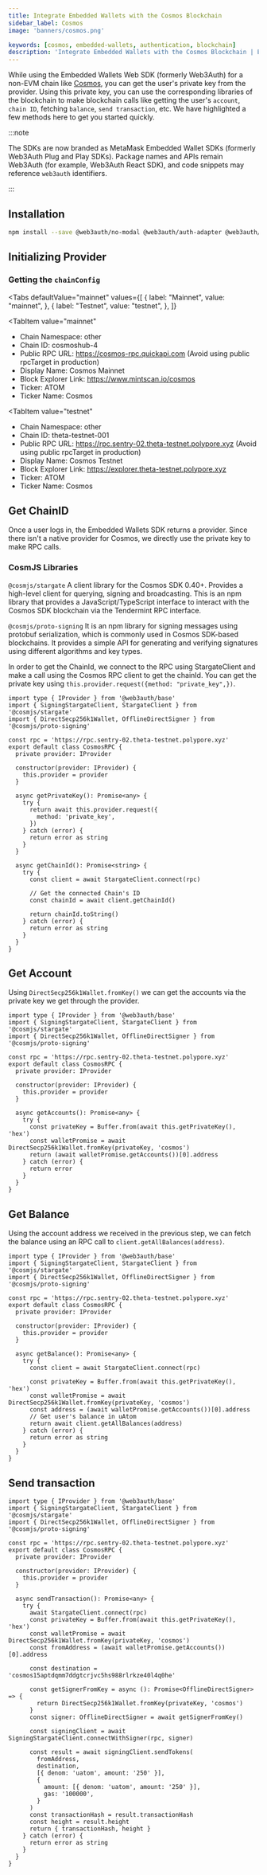 ```yaml
---
title: Integrate Embedded Wallets with the Cosmos Blockchain
sidebar_label: Cosmos
image: 'banners/cosmos.png'

keywords: [cosmos, embedded-wallets, authentication, blockchain]
description: 'Integrate Embedded Wallets with the Cosmos Blockchain | Embedded Wallets'
---
```



While using the Embedded Wallets Web SDK (formerly Web3Auth) for a non-EVM chain like [Cosmos](https://cosmos.network/), you can get the user's private key from the provider. Using this private key, you can use the corresponding libraries of the blockchain to make blockchain calls like getting the user's `account`, `chain ID`, fetching `balance`, `send transaction`, etc. We have highlighted a few methods here to get you started quickly.

:::note

The SDKs are now branded as MetaMask Embedded Wallet SDKs (formerly Web3Auth Plug and Play SDKs). Package names and APIs remain Web3Auth (for example, Web3Auth React SDK), and code snippets may reference `web3auth` identifiers.

:::

## Installation

```bash npm2yarn
npm install --save @web3auth/no-modal @web3auth/auth-adapter @web3auth/base @cosmjs/stargate @cosmjs/proto-signing
```

## Initializing Provider

### Getting the `chainConfig`

<Tabs
 defaultValue="mainnet"
  values={[
    { label: "Mainnet", value: "mainnet", },
    { label: "Testnet", value: "testnet", },
  ]}
>
<TabItem
  value="mainnet"
>

- Chain Namespace: other
- Chain ID: cosmoshub-4
- Public RPC URL: https://cosmos-rpc.quickapi.com (Avoid using public rpcTarget in production)
- Display Name: Cosmos Mainnet
- Block Explorer Link: https://www.mintscan.io/cosmos
- Ticker: ATOM
- Ticker Name: Cosmos

</TabItem>

<TabItem
  value="testnet"
>

- Chain Namespace: other
- Chain ID: theta-testnet-001
- Public RPC URL: https://rpc.sentry-02.theta-testnet.polypore.xyz (Avoid using public rpcTarget in production)
- Display Name: Cosmos Testnet
- Block Explorer Link: https://explorer.theta-testnet.polypore.xyz
- Ticker: ATOM
- Ticker Name: Cosmos

</TabItem>
</Tabs>

## Get ChainID

Once a user logs in, the Embedded Wallets SDK returns a provider. Since there isn't a native provider for Cosmos, we directly use the private key to make RPC calls.

### CosmJS Libraries

`@cosmjs/stargate` A client library for the Cosmos SDK 0.40+. Provides a high-level client for querying, signing and broadcasting. This is an npm library that provides a JavaScript/TypeScript interface to interact with the Cosmos SDK blockchain via the Tendermint RPC interface.

`@cosmjs/proto-signing` It is an npm library for signing messages using protobuf serialization, which is commonly used in Cosmos SDK-based blockchains. It provides a simple API for generating and verifying signatures using different algorithms and key types.

In order to get the ChainId, we connect to the RPC using StargateClient and make a call using the Cosmos RPC client to get the chainId. You can get the private key using `this.provider.request({method: "private_key",})`.

```tsx
import type { IProvider } from '@web3auth/base'
import { SigningStargateClient, StargateClient } from '@cosmjs/stargate'
import { DirectSecp256k1Wallet, OfflineDirectSigner } from '@cosmjs/proto-signing'

const rpc = 'https://rpc.sentry-02.theta-testnet.polypore.xyz'
export default class CosmosRPC {
  private provider: IProvider

  constructor(provider: IProvider) {
    this.provider = provider
  }

  async getPrivateKey(): Promise<any> {
    try {
      return await this.provider.request({
        method: 'private_key',
      })
    } catch (error) {
      return error as string
    }
  }

  async getChainId(): Promise<string> {
    try {
      const client = await StargateClient.connect(rpc)

      // Get the connected Chain's ID
      const chainId = await client.getChainId()

      return chainId.toString()
    } catch (error) {
      return error as string
    }
  }
}
```

## Get Account

Using `DirectSecp256k1Wallet.fromKey()` we can get the accounts via the private key we get through the provider.

```tsx
import type { IProvider } from '@web3auth/base'
import { SigningStargateClient, StargateClient } from '@cosmjs/stargate'
import { DirectSecp256k1Wallet, OfflineDirectSigner } from '@cosmjs/proto-signing'

const rpc = 'https://rpc.sentry-02.theta-testnet.polypore.xyz'
export default class CosmosRPC {
  private provider: IProvider

  constructor(provider: IProvider) {
    this.provider = provider
  }

  async getAccounts(): Promise<any> {
    try {
      const privateKey = Buffer.from(await this.getPrivateKey(), 'hex')
      const walletPromise = await DirectSecp256k1Wallet.fromKey(privateKey, 'cosmos')
      return (await walletPromise.getAccounts())[0].address
    } catch (error) {
      return error
    }
  }
}
```

## Get Balance

Using the account address we received in the previous step, we can fetch the balance using an RPC call to `client.getAllBalances(address)`.

```tsx
import type { IProvider } from '@web3auth/base'
import { SigningStargateClient, StargateClient } from '@cosmjs/stargate'
import { DirectSecp256k1Wallet, OfflineDirectSigner } from '@cosmjs/proto-signing'

const rpc = 'https://rpc.sentry-02.theta-testnet.polypore.xyz'
export default class CosmosRPC {
  private provider: IProvider

  constructor(provider: IProvider) {
    this.provider = provider
  }

  async getBalance(): Promise<any> {
    try {
      const client = await StargateClient.connect(rpc)

      const privateKey = Buffer.from(await this.getPrivateKey(), 'hex')
      const walletPromise = await DirectSecp256k1Wallet.fromKey(privateKey, 'cosmos')
      const address = (await walletPromise.getAccounts())[0].address
      // Get user's balance in uAtom
      return await client.getAllBalances(address)
    } catch (error) {
      return error as string
    }
  }
}
```

## Send transaction

```tsx
import type { IProvider } from '@web3auth/base'
import { SigningStargateClient, StargateClient } from '@cosmjs/stargate'
import { DirectSecp256k1Wallet, OfflineDirectSigner } from '@cosmjs/proto-signing'

const rpc = 'https://rpc.sentry-02.theta-testnet.polypore.xyz'
export default class CosmosRPC {
  private provider: IProvider

  constructor(provider: IProvider) {
    this.provider = provider
  }

  async sendTransaction(): Promise<any> {
    try {
      await StargateClient.connect(rpc)
      const privateKey = Buffer.from(await this.getPrivateKey(), 'hex')
      const walletPromise = await DirectSecp256k1Wallet.fromKey(privateKey, 'cosmos')
      const fromAddress = (await walletPromise.getAccounts())[0].address

      const destination = 'cosmos15aptdqmm7ddgtcrjvc5hs988rlrkze40l4q0he'

      const getSignerFromKey = async (): Promise<OfflineDirectSigner> => {
        return DirectSecp256k1Wallet.fromKey(privateKey, 'cosmos')
      }
      const signer: OfflineDirectSigner = await getSignerFromKey()

      const signingClient = await SigningStargateClient.connectWithSigner(rpc, signer)

      const result = await signingClient.sendTokens(
        fromAddress,
        destination,
        [{ denom: 'uatom', amount: '250' }],
        {
          amount: [{ denom: 'uatom', amount: '250' }],
          gas: '100000',
        }
      )
      const transactionHash = result.transactionHash
      const height = result.height
      return { transactionHash, height }
    } catch (error) {
      return error as string
    }
  }
}
```
